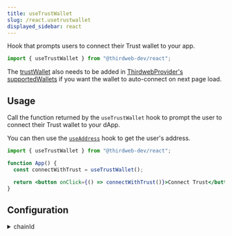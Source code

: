 ```yaml
---
title: useTrustWallet
slug: /react.usetrustwallet
displayed_sidebar: react
---
```


Hook that prompts users to connect their Trust wallet to your app.

```jsx
import { useTrustWallet } from "@thirdweb-dev/react";
```

The [trustWallet](/react/react.trustWallet) also needs to be added in [ThirdwebProvider's supportedWallets](/react/react.thirdwebprovider#supportedwallets-optional) if you want the wallet to auto-connect on next page load.

## Usage

Call the function returned by the `useTrustWallet` hook to prompt the user to connect their Trust wallet to your dApp.

You can then use the [`useAddress`](/react/react.useaddress) hook to get the user's address.

```jsx
import { useTrustWallet } from "@thirdweb-dev/react";

function App() {
  const connectWithTrust = useTrustWallet();

  return <button onClick={() => connectWithTrust()}>Connect Trust</button>;
}
```

## Configuration

<details>
  <summary>chainId</summary>
  <div>

To connect to a specific chain when connecting the wallet,
pass the `chainId` in a configuration object as shown below.

This will prompt the user to switch to the given network after they connect.

```jsx
import { useTrustWallet } from "@thirdweb-dev/react";
import { Dogechain } from "@thirdweb-dev/chains";

function App() {
  const connectWithTrust = useTrustWallet();

  return (
    <button
      onClick={() =>
        connectWithTrust({
          chainId: Dogechain.chainId,
        })
      }
    >
      Connect Wallet
    </button>
  );
}
```

If the chain is not configured in the user&rsquo;s wallet,
you must add this chain in `ThirdwebProvider`&rsquo;s [supportedChains](/react/react.thirdwebprovider#supportedChains) prop:

```jsx
import { Dogechain } from "@thirdweb-dev/chains";
import { ThirdwebProvider } from "@thirdweb-dev/react";

export function YourApp() {
  return (
    <ThirdwebProvider supportedChains={[Dogechain]} clientId="your-client-id">
      <App />
    </ThirdwebProvider>
  );
}
```

</div>
</details>
